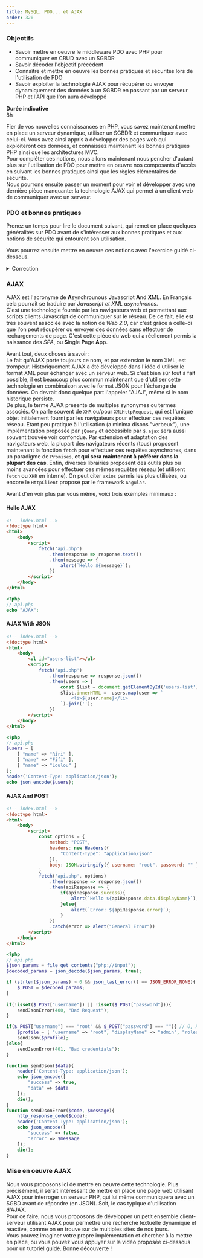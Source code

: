 ```yaml
---
title: MySQL, PDO... et AJAX
order: 320
---
```


### Objectifs
- Savoir mettre en oeuvre le middleware PDO avec PHP pour communiquer en CRUD avec un SGBDR
- Savoir décoder l'objectif précédent
- Connaître et mettre en oeuvre les bonnes pratiques et sécurités lors de l'utilisation de PDO
- Savoir exploiter la technologie AJAX pour récupérer ou envoyer dynamiquement des données à un SGBDR en passant par un serveur PHP et l'API que l'on aura développé

**__Durée indicative__**  
8h

Fier de vos nouvelles connaissances en PHP, vous savez maintenant mettre en place un serveur dynamique, utiliser un SGBDR et communiquer avec celui-ci. Vous avez ainsi appris à développer des pages web qui exploiteront ces données, et connaissez maintenant les bonnes pratiques PHP ainsi que les architectures MVC.  
Pour compléter ces notions, nous allons maintenant nous pencher d'autant plus sur l'utilisation de PDO pour mettre en oeuvre nos composants d'accès en suivant les bonnes pratiques ainsi que les règles élémentaires de sécurité.  
Nous pourrons ensuite passer un moment pour voir et développer avec une dernière pièce manquante: la technologie AJAX qui permet à un client web de communiquer avec un serveur.

### PDO et bonnes pratiques

Prenez un temps pour lire le document suivant, qui remet en place quelques généralités sur PDO avant de s'intéresser aux bonnes pratiques et aux notions de sécurité qui entourent son utilisation.  

<ExtLink src="http://ee0421d80ebc4e9792ad131272c3bf89.testmyurl.ws/resources/PHP/A-Acces-BDD-PDO.pdf" title="Accéder à une Base de données en langage PHP à l'aide de PDO"/>

Vous pourrez ensuite mettre en oeuvre ces notions avec l'exercice guidé ci-dessous.
<ExtLink src="http://ee0421d80ebc4e9792ad131272c3bf89.testmyurl.ws/resources/PHP/P-Acces-MySQL-PDO.pdf" title="Exercices PDO"/>

<details>
    <summary>Correction</summary>
    <ExtLink src="http://ee0421d80ebc4e9792ad131272c3bf89.testmyurl.ws/resources/PHP/S-Acces-MySQL-PDO.pdf" title="Correction Exercices PDO"/>
</details>

### AJAX

AJAX est l'acronyme de **A**synchrounous **J**avascript **A**nd **X**ML. En Français cela pourrait se traduire par *Javascript et XML asynchrones*.  
C'est une technologie fournie par les navigateurs web et permettant aux scripts clients Javascript de communiquer sur le réseau. De ce fait, elle est très souvent associée avec la notion de *Web 2.0*, car c'est grâce à celle-ci que l'on peut récupérer ou envoyer des données sans effectuer de rechargements de page. C'est cette pièce du web qui a réellement permis la naissance des *SPA*, ou **S**ingle **P**age **A**pp.  

Avant tout, deux choses à savoir:  
Le fait qu'AJAX porte toujours ce nom, et par extension le nom XML, est trompeur. Historiquement AJAX a été développé dans l'idée d'utiliser le format XML pour échanger avec un serveur web. Si c'est bien sûr tout à fait possible, il est beaucoup plus commun maintenant que d'utiliser cette technologie en combinaison avec le format JSON pour l'échange de données. On devrait donc quelque part l'appeler "AJAJ", même si le nom historique persiste.  
De plus, le terme AJAX présente de multiples synonymes ou termes associés. On parle souvent de `XHR` ou/pour `XMLHttpRequest`, qui est l'unique objet initialement fourni par les navigateurs pour effectuer ces requêtes réseau. Etant peu pratique à l'utilisation (a minima disons "verbeux"), une implémentation proposée par `jQuery` et accessible par `$.ajax` sera aussi souvent trouvée voir confondue. Par extension et adaptation des navigateurs web, la plupart des navigateurs récents (tous) proposent maintenant la fonction `fetch` pour effectuer ces requêtes asynchrones, dans un paradigme de `Promises`, **et qui sera maintenant à préférer dans la plupart des cas**. Enfin, diverses librairies proposent des outils plus ou moins avancées pour effectuer ces mêmes requêtes réseau (et utilisent `fetch` ou `XHR` en interne). On peut citer `axios` parmis les plus utilisées, ou encore le `HttpClient` proposé par le framework `Angular`.  

Avant d'en voir plus par vous même, voici trois exemples minimaux :

#### Hello AJAX
```html
<!-- index.html -->
<!doctype html>
<html>
    <body>
        <script>
            fetch('api.php')
                .then(response => response.text())
                .then(message => {
                    alert(`Hello ${message}`);
                })
        </script>
    </body>
</html>
```
```php
<?php
// api.php
echo "AJAX";
```

#### AJAX With JSON
```html
<!-- index.html -->
<!doctype html>
<html>
    <body>
        <ul id="users-list"></ul>
        <script>
            fetch('api.php')
                .then(response => response.json())
                .then(users => {
                    const $list = document.getElementById('users-list');
                    $list.innerHTML =  users.map(user => `
                        <li>${user.name}</li>
                    `).join('');
                })
        </script>
    </body>
</html>
```
```php
<?php
// api.php
$users = [
    [ "name" => "Riri" ],
    [ "name" => "Fifi" ],
    [ "name" => "Loulou" ]
];
header('Content-Type: application/json');
echo json_encode($users);
```

#### AJAX And POST
```html
<!-- index.html -->
<!doctype html>
<html>
    <body>
        <script>
            const options = {
                method: "POST",
                headers: new Headers({
                    "Content-Type": "application/json"
                }),
                body: JSON.stringify({ username: "root", password: "" })
            }
            fetch('api.php', options)
                .then(response => response.json())
                .then(apiResponse => {
                    if(apiResponse.success){
                        alert(`Hello ${apiResponse.data.displayName}`);
                    }else{
                        alert(`Error: ${apiResponse.error}`);
                    }
                })
                .catch(error => alert("General Error"))
        </script>
    </body>
</html>
```
```php
<?php
// api.php
$json_params = file_get_contents("php://input");
$decoded_params = json_decode($json_params, true);

if (strlen($json_params) > 0 && json_last_error() == JSON_ERROR_NONE){
    $_POST = $decoded_params;
}
  
if(!isset($_POST["username"]) || !isset($_POST["password"])){
    sendJsonError(400, "Bad Request");
}

if($_POST["username"] === "root" && $_POST["password"] === ""){ // O, RLY ?!
    $profile = [ "username" => "root", "displayName" => "admin", "roles" => ["ROLE_ADMIN", "ROLE_USER"]];
    sendJson($profile);
}else{
    sendJsonError(401, "Bad credentials");
}

function sendJson($data){
    header('Content-Type: application/json');
    echo json_encode([
        "success" => true,
        "data" => $data
    ]);
    die();
}
function sendJsonError($code, $message){
    http_response_code($code);
    header('Content-Type: application/json');   
    echo json_encode([
        "success" => false,
        "error" => $message
    ]);
    die();
}
```

### Mise en oeuvre AJAX

Nous vous proposons ici de mettre en oeuvre cette technologie. Plus précisément, il serait intéressant de mettre en place une page web utilisant AJAX pour interroger un serveur PHP, qui lui même communiquera avec un SGBD avant de répondre (en JSON). Soit, le cas typique d'utilisation d'AJAX.  
Pour ce faire, nous vous proposons de développer un petit ensemble client-serveur utilisant AJAX pour permettre une recherche textuelle dynamique et réactive, comme on en trouve sur de multiples sites de nos jours.  
Vous pouvez imaginer votre propre implémentation et chercher à la mettre en place, ou vous pouvez vous appuyer sur la vidéo proposée ci-dessous pour un tutoriel guidé. Bonne découverte !  

<ExtLink src="https://www.youtube.com/watch?v=-v53ly8Zlfc&ab_channel=GTCoding" title="How To Create Live Search Using PHP and Fetch API from MySQL Database | GTCoding"/>